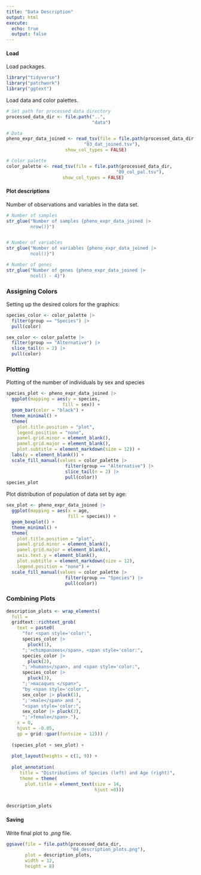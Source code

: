 ```yaml
---
title: "Data Description"
output: html
execute:
  echo: true
  output: false
---
```


#### Load

Load packages.

```r
library("tidyverse")
library("patchwork")
library("ggtext")
```

Load data and color palettes.

```r
# Set path for processed data directory
processed_data_dir <- file.path("..",
                                "data")

# Data
pheno_expr_data_joined <- read_tsv(file = file.path(processed_data_dir,
                             "03_dat_joined.tsv"),
                      show_col_types = FALSE)

# Color palette
color_palette <- read_tsv(file = file.path(processed_data_dir,
                                         "09_col_pal.tsv"),
                     show_col_types = FALSE)
```

#### Plot descriptions

Number of observations and variables in the data set.

```r
# Number of samples
str_glue("Number of samples {pheno_expr_data_joined |>
         nrow()}")


# Number of variables
str_glue("Number of variables {pheno_expr_data_joined |>
         ncol()}")

# Number of genes
str_glue("Number of genes {pheno_expr_data_joined |>
         ncol() - 4}")
```

### Assigning Colors

Setting up the desired colors for the graphics:

```r
species_color <- color_palette |>
  filter(group == "Species") |>
  pull(color)

sex_color <- color_palette |>
  filter(group == "Alternative") |>
  slice_tail(n = 2) |>
  pull(color)
```

### Plotting

Plotting of the number of individuals by sex and species

```r
species_plot <- pheno_expr_data_joined |>
  ggplot(mapping = aes(y = species,
                     fill = sex)) +
  geom_bar(color = "black") +
  theme_minimal() +
  theme(
    plot.title.position = "plot",
    legend.position = "none",
    panel.grid.minor = element_blank(),
    panel.grid.major = element_blank(),
    plot.subtitle = element_markdown(size = 12)) +
  labs(y = element_blank()) +
  scale_fill_manual(values = color_palette |>
                      filter(group == "Alternative") |>
                      slice_tail(n = 2) |>
                      pull(color))
species_plot

```

Plot distribution of population of data set by age:

```r
sex_plot <- pheno_expr_data_joined |>
  ggplot(mapping = aes(x = age,
                       fill = species)) +
  geom_boxplot() +
  theme_minimal() +
  theme(
    plot.title.position = "plot",
    panel.grid.minor = element_blank(),
    panel.grid.major = element_blank(),
    axis.text.y = element_blank(),
    plot.subtitle = element_markdown(size = 12),
    legend.position = "none") +
  scale_fill_manual(values = color_palette |>
                      filter(group == "Species") |>
                      pull(color))

```

### Combining Plots

```r
description_plots <- wrap_elements(
  full =
  gridtext::richtext_grob(
    text = paste0(
      "for <span style='color:",
      species_color |>
        pluck(1),
      ";'>chimpanzees</span>, <span style='color:",
      species_color |>
        pluck(2),
      ";'>humans</span>, and <span style='color:",
      species_color |>
        pluck(3),
      ";'>macaques </span>",
      "by <span style='color:",
      sex_color |> pluck(1),
      ";'>male</span> and ",
      "<span style='color:",
      sex_color |> pluck(2),
      ";'>female</span>."),
    x = 0,
    hjust = -0.05,
    gp = grid::gpar(fontsize = 12))) /
  
  (species_plot + sex_plot) +
  
  plot_layout(heights = c(1, 9)) +
  
  plot_annotation(
     title = "Distributions of Species (left) and Age (right)",
     theme = theme(
       plot.title = element_text(size = 14,
                                 hjust =0)))
  

description_plots
```

#### Saving

Write final plot to *.png* file.

```r
ggsave(file = file.path(processed_data_dir,
                        "04_description_plots.png"),
       plot = description_plots,
       width = 12,
       height = 8)
```
